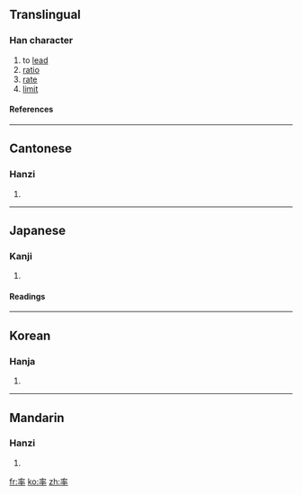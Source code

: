 {{see|率}}

==Translingual==
===Han character===
{{Han char|rn=95|rad=玄|as=06|sn=11|four=0040<sub>3</sub>|canj=卜戈人十 (YIOJ)}}
# to [[lead]]
# [[ratio]]
# [[rate]]
# [[limit]]
====References====
{{Han ref|kx=0725.050|dkj=20817|dj=1135.040|hdz=10289.030|uh=7387|ud=29575|bh=B276|bd=45686}}

----
==Cantonese==
===Hanzi===
{{yue-hanzi|jyut=|y=leut6, seut1}}
# {{defn|Cantonese}}

----
==Japanese==
===Kanji===
{{ja-kanji|grade=5|rs=玄06}}
# {{defn|Japanese}} 
====Readings====
{{ja-readings|on=[[りつ]] (ritsu), [[そつ]] (sotsu)|kun=[[ひきいる]] (hikiiru), [[おおむね]] (oomune), [[わりあい]] (wariai)}}

----
==Korean==
===Hanja===
{{ko-hanja|hangeul=[[솔]], [[률]]>율|eumhun=|rv=sol, ryul>yul|mr=sol, ryul>yul|y=sol, lyul>yul}}
# {{defn|Korean}}

----
==Mandarin==
===Hanzi===
{{cmn-hanzi|pin=[[lǜ]] ([[lü4]]), [[lüè]] ([[lüe4]]), [[shuài]] ([[shuai4]])|wg=lü<sup>4</sup>, lüeh<sup>4</sup>, shuai<sup>4</sup>}}
# {{defn|Mandarin}}

[[fr:率]]
[[ko:率]]
[[zh:率]]